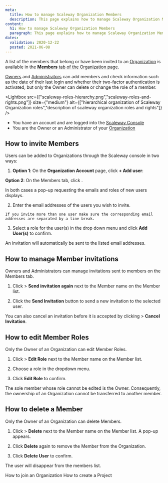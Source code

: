 ```yaml
---
meta:
  title: How to manage Scaleway Organization Members
  description: This page explains how to manage Scaleway Organization Members
content:
  h1: How to manage Scaleway Organization Members
  paragraph: This page explains how to manage Scaleway Organization Members
dates:
  validation: 2020-12-22
  posted: 2021-06-08
---
```


A list of the members that belong or have been invited to an [Organization](/console/my-account/concepts#organization) is available in the [**Members** tab of the Organization page](https://console.scaleway.com/account/organization/users).

[Owners](/console/my-account/concepts#owner) and [Administrators](/console/my-account/concepts#administrator) can add members and check information such as the date of their last login and whether their two-factor authentication is activated, but only the Owner can delete or change the role of a member.

<Lightbox src={["scaleway-roles-hierarchy.png","scaleway-roles-and-rights.png"]} size={"medium"}  alt={["hierarchical organization of Scaleway Organization roles","description of scaleway organization roles and rights"]} />

<Message type="requirement">

- You have an account and are logged into the [Scaleway Console](https://console.scaleway.com)
- You are the Owner or an Administrator of your [Organization](/console/my-project/concepts/#organization)

</Message>

## How to invite Members 

Users can be added to Organizations through the Scaleway console in two ways:

1. **Option 1**: On the **Organization Account** page, click **+ Add user**:

  <Lightbox src="scaleway-add-user-on-orga-account-page.png" alt="" />

  **Option 2**: On the Members tab, click <Icon name="plus" />.

  In both cases a pop-up requesting the emails and roles of new users displays.

2. Enter the email addresses of the users you wish to invite. 

  <Message type="important">

    If you invite more than one user make sure the corresponding email addresses are separated by a line break. 

  </Message>

3. Select a role for the user(s) in the drop down menu and click **Add User(s)** to confirm.

<Lightbox src="scaleway-add-user-pop-up.png" alt="" />

An invitation will automatically be sent to the listed email addresses. 

## How to manage Member invitations

Owners and Administrators can manage invitations sent to members on the Members tab.

1. Click <Icon name="more" /> > **Send invitation again** next to the Member name on the Member list.

2. Click the **Send Invitation** button to send a new invitation to the selected user.

<Lightbox src="scaleway-send-invite-again.png" alt="" />

You can also cancel an invitation before it is accepted by clicking <Icon name="more" /> > **Cancel Invitation**.

## How to edit Member Roles

<Message type="important">

Only the Owner of an Organization can edit Member Roles. 

</Message>

1. Click <Icon name="more" /> > **Edit Role** next to the Member name on the Member list.

2. Choose a role in the dropdown menu. 

  <Lightbox src="scaleway-edit-role-dropdown.png" alt="" />

3. Click **Edit Role** to confirm.

<Message type="important">

  The sole member whose role cannot be edited is the Owner. 
  Consequently, the ownership of an Organization cannot be transferred to another member.

</Message>

## How to delete a Member 

<Message type="important">

Only the Owner of an Organization can delete Members. 

</Message>


1. Click <Icon name="more" /> > **Delete** next to the Member name on the Member list. A pop-up appears. 

2. Click **Delete** again to remove the Member from the Organization.
<Lightbox src="scaleway-delete-user.png" alt="" />

3. Click **Delete User** to confirm.

The user will disappear from the members list.    


<Navigation title="See Also">
  <PreviousButton to="/console/my-project/how-to/join-an-organization/">How to join an Organization</PreviousButton>
  <NextButton to="/console/my-project/how-to/create-a-project/">How to create a Project</NextButton>
</Navigation>
